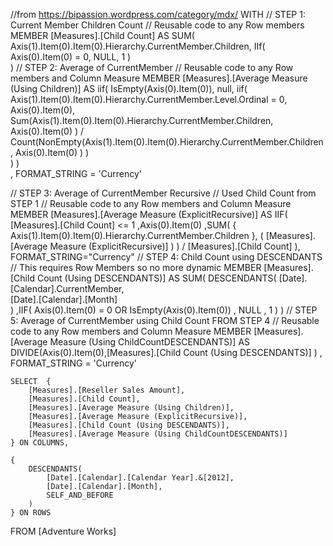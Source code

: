 //from https://bipassion.wordpress.com/category/mdx/
WITH
// STEP 1: Current Member Children Count
// Reusable code to any Row members
MEMBER [Measures].[Child Count] AS
SUM( 
    Axis(1).Item(0).Item(0).Hierarchy.CurrentMember.Children,
        IIf(
            Axis(0).Item(0) = 0,
            NULL,
            1
           )   
    )
// STEP 2: Average of CurrentMember
// Reusable code to any Row members and Column Measure
MEMBER [Measures].[Average Measure (Using Children)] AS
    iif( IsEmpty(Axis(0).Item(0)),
         null,
            iif( Axis(1).Item(0).Item(0).Hierarchy.CurrentMember.Level.Ordinal = 0,
                   Axis(0).Item(0),        
                   Sum(Axis(1).Item(0).Item(0).Hierarchy.CurrentMember.Children,
                       Axis(0).Item(0)
                       )
                       /
                        Count(NonEmpty(Axis(1).Item(0).Item(0).Hierarchy.CurrentMember.Children,
                                       Axis(0).Item(0)
                                       )
                             )                                
               )
        )       
, FORMAT_STRING = 'Currency'
 
// STEP 3: Average of CurrentMember Recursive
// Used Child Count from STEP 1
// Reusable code to any Row members and Column Measure
MEMBER [Measures].[Average Measure (ExplicitRecursive)] AS
    IIF(
        [Measures].[Child Count] <= 1
        ,Axis(0).Item(0)
        ,SUM(
                { Axis(1).Item(0).Item(0).Hierarchy.CurrentMember.Children },
                ( [Measures].[Average Measure (ExplicitRecursive)] )
            ) 
            /
            [Measures].[Child Count]
       ),
    FORMAT_STRING="Currency"
// STEP 4: Child Count using DESCENDANTS
// This requires Row Members so no more dynamic
MEMBER [Measures].[Child Count (Using DESCENDANTS)] AS
 SUM( 
        DESCENDANTS(
         [Date].[Calendar].CurrentMember,   
         [Date].[Calendar].[Month]              
        )
        ,IIF( Axis(0).Item(0) = 0 OR IsEmpty(Axis(0).Item(0))
        , NULL
        , 1
     )
    )
// STEP 5: Average of CurrentMember using Child Count FROM STEP 4
// Reusable code to any Row members and Column Measure
MEMBER [Measures].[Average Measure (Using ChildCountDESCENDANTS)] AS
 DIVIDE(Axis(0).Item(0),[Measures].[Child Count (Using DESCENDANTS)] )
, FORMAT_STRING = 'Currency'
 
    SELECT  {
        [Measures].[Reseller Sales Amount],
        [Measures].[Child Count],
        [Measures].[Average Measure (Using Children)],      
        [Measures].[Average Measure (ExplicitRecursive)],       
        [Measures].[Child Count (Using DESCENDANTS)],
        [Measures].[Average Measure (Using ChildCountDESCENDANTS)]  
    } ON COLUMNS,
     
    {
        DESCENDANTS(
            [Date].[Calendar].[Calendar Year].&[2012],
            [Date].[Calendar].[Month],
            SELF_AND_BEFORE
        )
    } ON ROWS
FROM    [Adventure Works]
